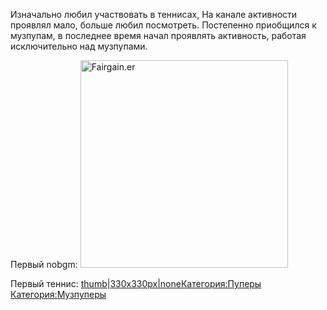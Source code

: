 {{Инфобокс для пуперов
|title2=MrCounterMax
|другие_ники=
|image3=[[Файл:MrCounterMax.jpg|left]]
|сферы_творчества=RYTP, RYTPMV
|год_начала=2011
|image4=
|имя_фамилия=Максим Шевчук
|дата_рождения=1 июля 1996 г.
|место_проживания=Москва
|ссылки=
*[https://www.youtube.com/user/MrCountermax/videos?sort=da&view=0&flow=grid YouTube]
}}

Изначально любил участвовать в теннисах, На канале активности проявлял мало, больше любил посмотреть. Постепенно приобщился к музпупам, в последнее время начал проявлять активность, работая исключительно над музпупами.

Первый nobgm:
[[File:Fairgain.er|thumb|none|332x332px]]

Первый теннис:
[[Файл:Unknowntennis.exe RYTP Tennis|thumb|330x330px|none]][[Категория:Пуперы]]
[[Категория:Музпуперы]]